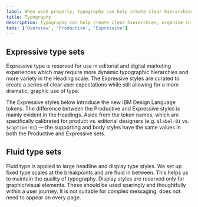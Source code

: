 ```yaml
---
label: When used properly, typography can help create clear hierarchies, organize information, and guide users through the product or experience.
title: Typography
description: Typography can help create clear hierarchies, organize information, and guide users through a product or experience.
tabs: ['Overview', 'Productive', 'Expressive']
---
```



## Expressive type sets

Expressive type is reserved for use in editorial and digital marketing experiences which may require more dynamic typographic hierarchies and more variety in the Heading scale. The Expressive styles are curated to create a series of clear user expectations while still allowing for a more dramatic, graphic use of type.

The Expressive styles below introduce the new IBM Design Language tokens. The difference between the Productive and Expressive styles is mainly evident in the Headings. Aside from the token names, which are specifically calibrated for product vs. editorial designers (e.g. `$label-01` vs. `$caption-01`) — the supporting and body styles have the same values in both the Productive and Expressive sets.

<TypesetStyle breakpointControls={false} typesets="supportingStyle,body" />

## Fluid type sets

Fluid type is applied to large headline and display type styles. We set up fixed type scales at the breakpoints and are fluid in between. This helps us to maintain the quality of typography. Display styles are reserved only for graphic/visual elements. These should be used sparingly and thoughtfully within a user journey. It is not suitable for complex messaging, does not need to appear on every page.

<TypesetStyle
  breakpointControls={true}
  typesets="headings,paragraphsAndQuotes,display"
/>
